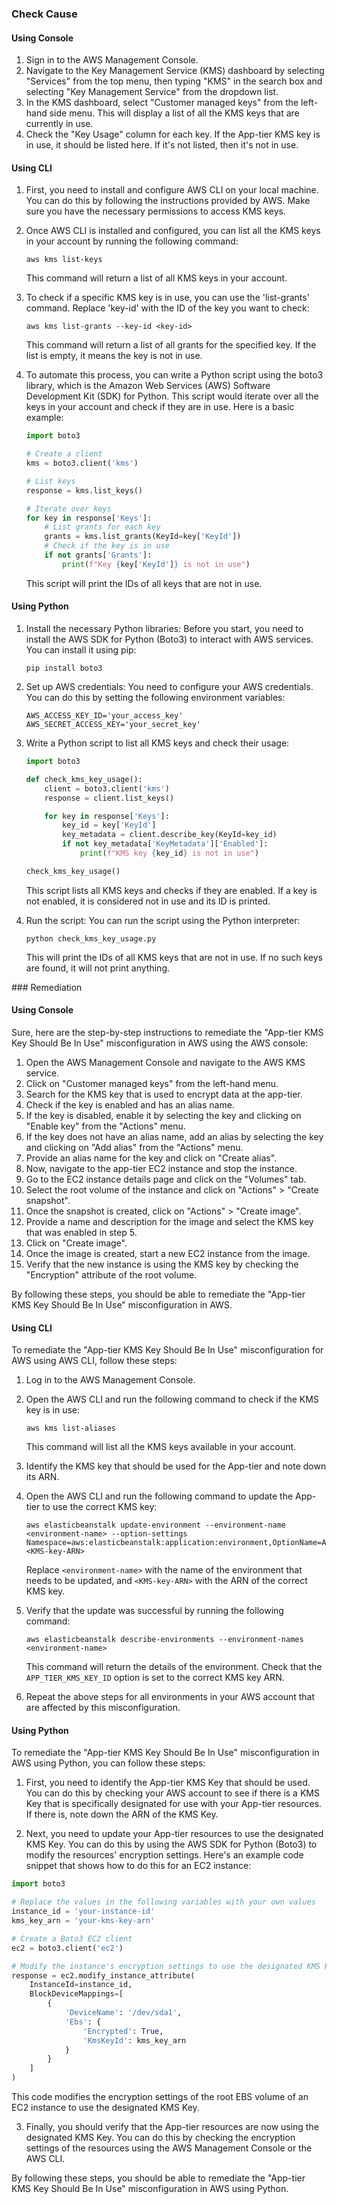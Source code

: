 

<Tabs><Tab title='Cause'>
### Check Cause

#### Using Console

1. Sign in to the AWS Management Console.
2. Navigate to the Key Management Service (KMS) dashboard by selecting "Services" from the top menu, then typing "KMS" in the search box and selecting "Key Management Service" from the dropdown list.
3. In the KMS dashboard, select "Customer managed keys" from the left-hand side menu. This will display a list of all the KMS keys that are currently in use.
4. Check the "Key Usage" column for each key. If the App-tier KMS key is in use, it should be listed here. If it's not listed, then it's not in use.

#### Using CLI

1. First, you need to install and configure AWS CLI on your local machine. You can do this by following the instructions provided by AWS. Make sure you have the necessary permissions to access KMS keys.

2. Once AWS CLI is installed and configured, you can list all the KMS keys in your account by running the following command:

   ```
   aws kms list-keys
   ```
   This command will return a list of all KMS keys in your account.

3. To check if a specific KMS key is in use, you can use the 'list-grants' command. Replace 'key-id' with the ID of the key you want to check:

   ```
   aws kms list-grants --key-id <key-id>
   ```
   This command will return a list of all grants for the specified key. If the list is empty, it means the key is not in use.

4. To automate this process, you can write a Python script using the boto3 library, which is the Amazon Web Services (AWS) Software Development Kit (SDK) for Python. This script would iterate over all the keys in your account and check if they are in use. Here is a basic example:

   ```python
   import boto3

   # Create a client
   kms = boto3.client('kms')

   # List keys
   response = kms.list_keys()

   # Iterate over keys
   for key in response['Keys']:
       # List grants for each key
       grants = kms.list_grants(KeyId=key['KeyId'])
       # Check if the key is in use
       if not grants['Grants']:
           print(f"Key {key['KeyId']} is not in use")
   ```
   This script will print the IDs of all keys that are not in use.

#### Using Python

1. Install the necessary Python libraries: Before you start, you need to install the AWS SDK for Python (Boto3) to interact with AWS services. You can install it using pip:

   ```
   pip install boto3
   ```

2. Set up AWS credentials: You need to configure your AWS credentials. You can do this by setting the following environment variables:

   ```
   AWS_ACCESS_KEY_ID='your_access_key'
   AWS_SECRET_ACCESS_KEY='your_secret_key'
   ```

3. Write a Python script to list all KMS keys and check their usage:

   ```python
   import boto3

   def check_kms_key_usage():
       client = boto3.client('kms')
       response = client.list_keys()

       for key in response['Keys']:
           key_id = key['KeyId']
           key_metadata = client.describe_key(KeyId=key_id)
           if not key_metadata['KeyMetadata']['Enabled']:
               print(f"KMS key {key_id} is not in use")

   check_kms_key_usage()
   ```
   
   This script lists all KMS keys and checks if they are enabled. If a key is not enabled, it is considered not in use and its ID is printed.

4. Run the script: You can run the script using the Python interpreter:

   ```
   python check_kms_key_usage.py
   ```

   This will print the IDs of all KMS keys that are not in use. If no such keys are found, it will not print anything.

</Tab>

<Tab title='Remediation'>
### Remediation

#### Using Console

Sure, here are the step-by-step instructions to remediate the "App-tier KMS Key Should Be In Use" misconfiguration in AWS using the AWS console:

1. Open the AWS Management Console and navigate to the AWS KMS service.
2. Click on "Customer managed keys" from the left-hand menu.
3. Search for the KMS key that is used to encrypt data at the app-tier.
4. Check if the key is enabled and has an alias name.
5. If the key is disabled, enable it by selecting the key and clicking on "Enable key" from the "Actions" menu.
6. If the key does not have an alias name, add an alias by selecting the key and clicking on "Add alias" from the "Actions" menu.
7. Provide an alias name for the key and click on "Create alias".
8. Now, navigate to the app-tier EC2 instance and stop the instance.
9. Go to the EC2 instance details page and click on the "Volumes" tab.
10. Select the root volume of the instance and click on "Actions" > "Create snapshot".
11. Once the snapshot is created, click on "Actions" > "Create image".
12. Provide a name and description for the image and select the KMS key that was enabled in step 5.
13. Click on "Create image".
14. Once the image is created, start a new EC2 instance from the image.
15. Verify that the new instance is using the KMS key by checking the "Encryption" attribute of the root volume.

By following these steps, you should be able to remediate the "App-tier KMS Key Should Be In Use" misconfiguration in AWS.

#### Using CLI

To remediate the "App-tier KMS Key Should Be In Use" misconfiguration for AWS using AWS CLI, follow these steps:

1. Log in to the AWS Management Console.

2. Open the AWS CLI and run the following command to check if the KMS key is in use:

   ```
   aws kms list-aliases
   ```

   This command will list all the KMS keys available in your account.

3. Identify the KMS key that should be used for the App-tier and note down its ARN.

4. Open the AWS CLI and run the following command to update the App-tier to use the correct KMS key:

   ```
   aws elasticbeanstalk update-environment --environment-name <environment-name> --option-settings Namespace=aws:elasticbeanstalk:application:environment,OptionName=APP_TIER_KMS_KEY_ID,Value=<KMS-key-ARN>
   ```

   Replace `<environment-name>` with the name of the environment that needs to be updated, and `<KMS-key-ARN>` with the ARN of the correct KMS key.

5. Verify that the update was successful by running the following command:

   ```
   aws elasticbeanstalk describe-environments --environment-names <environment-name>
   ```

   This command will return the details of the environment. Check that the `APP_TIER_KMS_KEY_ID` option is set to the correct KMS key ARN.

6. Repeat the above steps for all environments in your AWS account that are affected by this misconfiguration.

#### Using Python

To remediate the "App-tier KMS Key Should Be In Use" misconfiguration in AWS using Python, you can follow these steps:

1. First, you need to identify the App-tier KMS Key that should be used. You can do this by checking your AWS account to see if there is a KMS Key that is specifically designated for use with your App-tier resources. If there is, note down the ARN of the KMS Key.

2. Next, you need to update your App-tier resources to use the designated KMS Key. You can do this by using the AWS SDK for Python (Boto3) to modify the resources' encryption settings. Here's an example code snippet that shows how to do this for an EC2 instance:

```python
import boto3

# Replace the values in the following variables with your own values
instance_id = 'your-instance-id'
kms_key_arn = 'your-kms-key-arn'

# Create a Boto3 EC2 client
ec2 = boto3.client('ec2')

# Modify the instance's encryption settings to use the designated KMS Key
response = ec2.modify_instance_attribute(
    InstanceId=instance_id,
    BlockDeviceMappings=[
        {
            'DeviceName': '/dev/sda1',
            'Ebs': {
                'Encrypted': True,
                'KmsKeyId': kms_key_arn
            }
        }
    ]
)
```

This code modifies the encryption settings of the root EBS volume of an EC2 instance to use the designated KMS Key.

3. Finally, you should verify that the App-tier resources are now using the designated KMS Key. You can do this by checking the encryption settings of the resources using the AWS Management Console or the AWS CLI.

By following these steps, you should be able to remediate the "App-tier KMS Key Should Be In Use" misconfiguration in AWS using Python.


</Tab>
</Tabs>